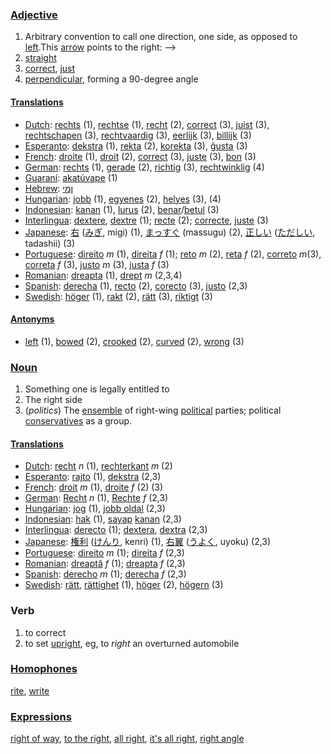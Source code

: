 ===[[Adjective]]===

# Arbitrary convention to call one direction, one side, as opposed to [[left]].This [[arrow]] points to the right: -->
# [[straight]]
# [[correct]], [[just]]
# [[perpendicular]], forming a 90-degree angle

====[[Translation]]s====

*[[Dutch]]: [[rechts]] (1), [[rechtse]] (1), [[recht]] (2), [[correct]] (3), [[juist]] (3), [[rechtschapen]] (3), [[rechtvaardig]] (3), [[eerlijk]] (3), [[billijk]] (3)
*[[Esperanto]]: [[dekstra]] (1), [[rekta]] (2), [[korekta]] (3), [[ĝusta]] (3)
*[[French]]: [[droite]] (1), [[droit]] (2), [[correct]] (3), [[juste]] (3), [[bon]] (3)
*[[German]]: [[rechts]] (1), [[gerade]] (2), [[richtig]] (3), [[rechtwinklig]] (4)
*[[Guaraní]]: [[akatúvape]] (1)
*[[Hebrew]]: [[ןמי]] 
*[[Hungarian]]: [[jobb]] (1), [[egyenes]] (2), [[helyes]] (3), [[]] (4)
*[[Indonesian]]: [[kanan]] (1), [[lurus]] (2), [[benar]]/[[betul]] (3)
*[[Interlingua]]: [[dextere]], [[dextre]] (1); [[recte]] (2); [[correcte]], [[juste]] (3)
*[[Japanese]]: [[右]] ([[みぎ]], migi) (1), [[まっすぐ]] (massugu) (2), [[正しい]] ([[ただしい]], tadashii) (3)
*[[Portuguese]]: [[direito]] ''m'' (1), [[direita]] ''f'' (1); [[reto]] ''m'' (2), [[reta]] ''f'' (2), [[correto]] ''m''(3), [[correta]] ''f'' (3), [[justo]] ''m'' (3), [[justa]] ''f'' (3)
*[[Romanian]]: [[dreapta]] (1), [[drept]] ''m'' (2,3,4)
*[[Spanish]]: [[derecha]] (1), [[recto]] (2), [[corecto]] (3), [[justo]] (2,3)
*[[Swedish]]: [[höger]] (1), [[rakt]] (2), [[rätt]] (3), [[riktigt]] (3)

====[[Antonym]]s====

*[[left]] (1), [[bowed]] (2), [[crooked]] (2), [[curved]] (2), [[wrong]] (3)

===[[Noun]]===

# Something one is legally entitled to
# The right side
# (''politics'') The [[ensemble]] of right-wing [[political]] parties; political [[conservatives]] as a group.

====[[Translation]]s====

*[[Dutch]]: [[recht]] ''n'' (1), [[rechterkant]] ''m'' (2)
*[[Esperanto]]: [[rajto]] (1), [[dekstra]] (2,3)
*[[French]]: [[droit]] ''m'' (1), [[droite]] ''f'' (2) (3)
*[[German]]: [[Recht]] ''n'' (1), [[Rechte]] ''f'' (2,3)
*[[Hungarian]]: [[jog]] (1), [[jobb oldal]] (2,3)
*[[Indonesian]]: [[hak]] (1), [[sayap]] [[kanan]] (2,3)
*[[Interlingua]]: [[derecto]] (1); [[dextera]], [[dextra]] (2,3)
*[[Japanese]]: [[権利]] ([[けんり]], kenri) (1), [[右翼]] ([[うよく]], uyoku) (2,3)
*[[Portuguese]]: [[direito]] ''m'' (1); [[direita]] ''f'' (2,3)
*[[Romanian]]: [[dreaptă]] ''f'' (1); [[dreapta]] ''f'' (2,3)
*[[Spanish]]: [[derecho]] ''m'' (1); [[derecha]] ''f'' (2,3)
*[[Swedish]]: [[rätt]], [[rättighet]] (1), [[höger]] (2), [[högern]] (3)
===Verb===
# to correct
# to set [[upright]], eg, to ''right'' an overturned automobile

===[[Homophone]]s===

[[rite]], [[write]]

===[[Expression]]s===

[[right of way]], [[to the right]], [[all right]], [[it's all right]], [[right angle]]